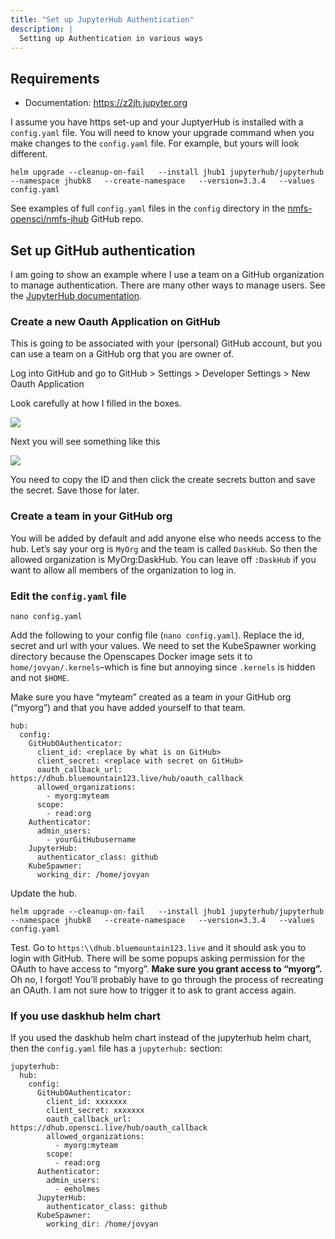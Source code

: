 ```yaml
---
title: "Set up JupyterHub Authentication"
description: |
  Setting up Authentication in various ways
---
```


## Requirements

- Documentation:  [https://z2jh.jupyter.org](https://z2jh.jupyter.org)

I assume you have https set-up and your JuptyerHub is installed with a `config.yaml` file. You will need to know your upgrade command when you make changes to the `config.yaml` file. For example, but yours will look different.

```         
helm upgrade --cleanup-on-fail   --install jhub1 jupyterhub/jupyterhub   --namespace jhubk8   --create-namespace   --version=3.3.4   --values config.yaml
```

See examples of full `config.yaml` files in the `config` directory in the [nmfs-opensci/nmfs-jhub](https://github.com/nmfs-opensci/nmfs-jhub) GitHub repo.

## Set up GitHub authentication

I am going to show an example where I use a team on a GitHub organization to manage authentication. There are many other ways to manage users. See the [JupyterHub documentation](https://z2jh.jupyter.org).

### Create a new Oauth Application on GitHub

This is going to be associated with your (personal) GitHub account, but you can use a team on a GitHub org that you are owner of.

Log into GitHub and go to GitHub \> Settings \> Developer Settings \> New Oauth Application

Look carefully at how I filled in the boxes.

![](../images/img10.png)

Next you will see something like this

![](../images/img11.png)

You need to copy the ID and then click the create secrets button and save the secret. Save those for later.

### Create a team in your GitHub org

You will be added by default and add anyone else who needs access to the hub. Let's say your org is `MyOrg` and the team is called `DaskHub`. So then the allowed organization is MyOrg:DaskHub. You can leave off `:DaskHub` if you want to allow all members of the organization to log in.

### Edit the `config.yaml` file

```         
nano config.yaml
```

Add the following to your config file (`nano config.yaml`). Replace the id, secret and url with your values. We need to set the KubeSpawner working directory because the Openscapes Docker image sets it to `home/jovyan/.kernels`--which is fine but annoying since `.kernels` is hidden and not `$HOME`.

Make sure you have "myteam" created as a team in your GitHub org ("myorg") and that you have added yourself to that team.

```         
hub:
  config:
    GitHubOAuthenticator:
      client_id: <replace by what is on GitHub>
      client_secret: <replace with secret on GitHub>
      oauth_callback_url: https://dhub.bluemountain123.live/hub/oauth_callback
      allowed_organizations:
        - myorg:myteam
      scope:
        - read:org
    Authenticator:
      admin_users:
        - yourGitHubusername
    JupyterHub:
      authenticator_class: github
    KubeSpawner:
      working_dir: /home/jovyan
```

Update the hub.
```         
helm upgrade --cleanup-on-fail   --install jhub1 jupyterhub/jupyterhub   --namespace jhubk8   --create-namespace   --version=3.3.4   --values config.yaml
```

Test. Go to `https:\\dhub.bluemountain123.live` and it should ask you to login with GitHub. There will be some popups asking permission for the OAuth to have access to "myorg". **Make sure you grant access to "myorg".** Oh no, I forgot! You'll probably have to go through the process of recreating an OAuth. I am not sure how to trigger it to ask to grant access again.

### If you use daskhub helm chart

If you used the daskhub helm chart instead of the jupyterhub helm chart, then the `config.yaml` file has a `jupyterhub:` section:

```
jupyterhub:
  hub:
    config:
      GitHubOAuthenticator:
        client_id: xxxxxxx
        client_secret: xxxxxxx
        oauth_callback_url: https://dhub.opensci.live/hub/oauth_callback
        allowed_organizations:
          - myorg:myteam
        scope:
          - read:org
      Authenticator:
        admin_users:
          - eeholmes
      JupyterHub:
        authenticator_class: github
      KubeSpawner:
        working_dir: /home/jovyan
```